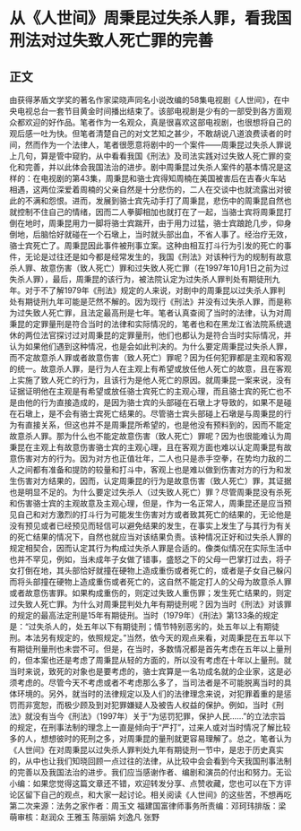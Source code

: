 # 从《人世间》周秉昆过失杀人罪，看我国刑法对过失致人死亡罪的完善
## 正文
由获得茅盾文学奖的著名作家梁晓声同名小说改编的58集电视剧《人世间》，在中央电视总台一套节目黄金时间播出结束了。该部电视剧是少有的一部受到各方面观众都欢迎的好作品。笔者作为一名观众，真是很喜欢这部电视剧，也很想将自己的观后感一吐为快。但笔者清楚自己的对文艺知之甚少，不敢胡说八道浪费读者的时间，然而作为一个法律人，笔者很愿意将剧中的一个案件——周秉昆过失杀人罪说上几句，算是管中窥豹，从中看看我国《刑法》及司法实践对过失致人死亡罪的变化和完善，并以此体会我国法治的进步。剧中周秉昆过失杀人案件的基本情况是这样的：在电视剧的第43集，周秉昆和骆士宾得知周楠在美国被害后在吉春火车站相遇，这两位深爱着周楠的父亲自然是十分悲伤的，二人在交谈中也就流露出对彼此的不满和怨恨。进而，发展到骆士宾先动手打了周秉昆，悲伤中的周秉昆自然也就控制不住自己的情绪，因而二人拳脚相加也就打在了一起，当骆士宾将周秉昆打倒在地时，周秉昆用力一脚将骆士宾踹开，由于用力过猛，骆士宾踉跄几步，仰身倒地，后脑恰好就碰在一个石墩上，当时就头部出血，不省人事了。经治疗无效，骆士宾死亡了。周秉昆因此事件被刑事立案。这种由相互打斗行为引发的死亡的事件，无论是过往还是如今都是经常发生的，我国《刑法》对该种行为的规制有故意杀人罪、故意伤害（致人死亡）罪和过失致人死亡罪（在1997年10月1日之前为过失杀人罪），最后，周秉昆的该行为，被法院认定为过失杀人罪判处有期徒刑九年。对于不了解1979年《刑法》规定的人来说，对剧中的周秉昆以过失杀人罪判处有期徒刑九年可能是茫然不解的。因为现行《刑法》并没有过失杀人罪，而是称为过失致人死亡罪，且法定最高刑是七年。笔者认真查阅了当时的法律，认为对周秉昆的定罪量刑是符合当时的法律和实际情况的，笔者也和在黑龙江省法院系统退休的两位法官探讨过对周秉昆的定罪量刑，他们也都认为是符合当时实际情况，并认为如果他们遇到这种情况，也是会如此判决的。为什么要定周秉昆过失杀人罪，而不定故意杀人罪或者故意伤害（致人死亡）罪呢？因为任何犯罪都是主观和客观的统一。故意杀人罪，是行为人在主观上有希望或放任他人死亡的故意，且在客观上实施了致人死亡的行为，且该行为是他人死亡的原因。就周秉昆一案来说，没有证据证明他在主观是有希望或放任骆士宾死亡的主观心理，而且骆士宾的死亡也不是由他的行为直接造成的，是因为骆士宾的头部碰在石墩上才导致的，如果不是碰在石墩上，是不会有骆士宾死亡结果的。尽管骆士宾头部碰上石墩是与周秉昆的行为有直接关系，但这也并不是周秉昆所希望的，也是他没有预料到的，因而不能定故意杀人罪。那为什么也不能定故意伤害（致人死亡）罪呢？因为也很能难认为周秉昆在主观上有故意伤害骆士宾的主观心理，且在客观方面也难以认定周秉昆有故意伤害对方的行为。因为对方也正值壮年，二人也只是赤手空拳，在势均力敌的二人之间都有准备和提防的较量和打斗中，客观上也是难以做到伤害对方的行为和发生伤害对方结果的，因而，认定周秉昆的行为是故意伤害（致人死亡）罪，其证据也是明显不足的。为什么要定过失杀人（过失致人死亡）罪？尽管周秉昆没有杀死和伤害骆士宾的主观故意及主观心理，但是，作为一名正常人，周秉昆还是应当预见自己和对方激烈的打斗行为可能发生伤害对方或者致其死亡的结果的，无论他是没有预见或者已经预见而轻信可以避免结果的发生，在事实上发生了与其行为有关的死亡结果的情况下，自然也就应当对该结果负责。该种情况正好和过失杀人罪的规定相契合，因而认定其行为构成过失杀人罪是合适的。像类似情况在实际生活中也并不罕见，例如，当未成年子女做了错事，盛怒之下的父母一巴掌打过去，将子女打倒在地，其头部恰好就撞在硬物上造成重伤或者死亡的，或者是子女自己躲闪而将头部撞在硬物上造成重伤或者死亡的，这自然不能定打人的父母为故意杀人罪或者故意伤害罪。如果构成重伤的，则定过失致人重伤罪；发生死亡结果的，则定过失致人死亡罪。为什么对周秉昆判处九年有期徒刑呢？因为当时《刑法》对该罪的规定的最高法定刑是15年有期徒刑。当时（1979年）《刑法》第133条的规定是：“过失杀人的，处五年以下有期徒刑；情节特别恶劣的，处五年以上有期徒刑。本法另有规定的，依照规定。”当然，依今天的观点来看，对周秉昆在五年以下有期徒刑量刑也未尝不可。但是，在当时，多数情况都是首先考虑在五年以上量刑的，但本案也还是考虑了周秉昆从轻的方面的，所以没有考虑在十年以上量刑。就当时来说，致死的对象也是要考虑的，骆士宾算是一名功成名就的企业家，这是必须考虑的。尽管今天不考虑或者不考虑那么多了，当司法者是不可能脱离当时的具体环境的。另外，就当时的法律规定以及人们的法律理念来说，对犯罪着重的是惩罚而非宽恕，而极少顾及到对犯罪嫌疑人及被告人权益的保护。例如，当时《刑法》就没有当今《刑法》（1997年）关于“为惩罚犯罪，保护人民……”的立法宗旨的规定，在刑事法制的理念上一直是倾向于“严打”，过来人或对当时情况了解比较多的人，想想彼时的死刑之多，对周秉昆的量刑就更容易理解了。总之，笔者认为《人世间》在对周秉昆以过失杀人罪判处九年有期徒刑一节中，是忠于历史真实的，从中也让我们知晓回顾一点过往的法律，从比较中会会看到今天我国刑事法制的完善以及我国法治的进步。我们应当感谢作者、编剧和演员的付出和努力。无讼小编：如果您觉得这篇文章还不错，欢迎转发分享、点赞收藏，您也可以在下方评论区留下自己的观点，和大家一起讨论。相关阅读《人世间》的这些苦，不想再吃第二次来源：法务之家作者：周玉文 福建国富律师事务所责编：邓珂玮排版：梁萌审核：赵润众 王雅玉 陈丽娟 刘逸凡 张野